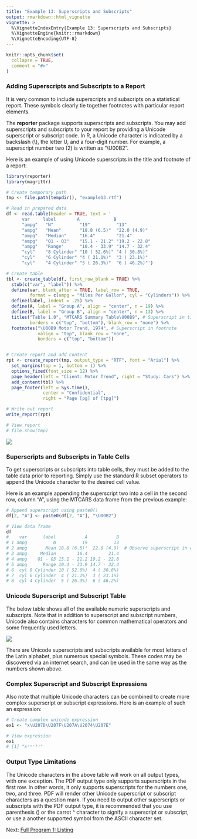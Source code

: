 ```yaml
---
title: "Example 13: Superscripts and Subscripts"
output: rmarkdown::html_vignette
vignette: >
  %\VignetteIndexEntry{Example 13: Superscripts and Subscripts}
  %\VignetteEngine{knitr::rmarkdown}
  %\VignetteEncoding{UTF-8}
---
```


```r
knitr::opts_chunk$set(
  collapse = TRUE,
  comment = "#>"
)
```

### Adding Superscripts and Subscripts to a Report

It is very common to include superscripts and subscripts on a statistical report.
These symbols clearly tie together footnotes with particular report elements. 

The **reporter** package 
supports superscripts and subscripts.  You may add superscripts and subscripts
to your report by providing a Unicode superscript or subscript code.  In R, a
Unicode character is indicated by a backslash (\\), the letter U, and 
a four-digit number.  For example, a superscript number two (2) 
is written as "\\U00B2".

Here is an example of using Unicode superscripts in the title and footnote 
of a report:

```r
library(reporter)
library(magrittr)

# Create temporary path
tmp <- file.path(tempdir(), "example13.rtf")

# Read in prepared data
df <- read.table(header = TRUE, text = '
      var     label        A             B          
      "ampg"   "N"          "19"          "13"         
      "ampg"   "Mean"       "18.8 (6.5)"  "22.0 (4.9)" 
      "ampg"   "Median"     "16.4"        "21.4"       
      "ampg"   "Q1 - Q3"    "15.1 - 21.2" "19.2 - 22.8"
      "ampg"   "Range"      "10.4 - 33.9" "14.7 - 32.4"
      "cyl"    "8 Cylinder" "10 ( 52.6%)" "4 ( 30.8%)" 
      "cyl"    "6 Cylinder" "4 ( 21.1%)"  "3 ( 23.1%)" 
      "cyl"    "4 Cylinder" "5 ( 26.3%)"  "6 ( 46.2%)"')

# Create table
tbl <- create_table(df, first_row_blank = TRUE) %>% 
  stub(c("var", "label")) %>% 
  define(var, blank_after = TRUE, label_row = TRUE, 
         format = c(ampg = "Miles Per Gallon", cyl = "Cylinders")) %>% 
  define(label, indent = .25) %>% 
  define(A, label = "Group A", align = "center", n = 19) %>% 
  define(B, label = "Group B", align = "center", n = 13) %>% 
  titles("Table 1.0", "MTCARS Summary Table\U00B9", # Superscript in title
         borders = c("top", "bottom"), blank_row = "none") %>%  
  footnotes("\U00B9 Motor Trend, 1974", # Superscript in footnote
            valign = "top", blank_row = "none",
            borders = c("top", "bottom")) 


# Create report and add content
rpt <- create_report(tmp, output_type = "RTF", font = "Arial") %>% 
  set_margins(top = 1, bottom = 1) %>%
  options_fixed(font_size = 12) %>% 
  page_header(left = "Client: Motor Trend", right = "Study: Cars") %>% 
  add_content(tbl) %>% 
  page_footer(left = Sys.time(), 
              center = "Confidential", 
              right = "Page [pg] of [tpg]")

# Write out report
write_report(rpt)

# View report
# file.show(tmp)

```
<img src="../man/images/super.png"/>

### Superscripts and Subscripts in Table Cells

To get superscripts or subscripts into table cells, they must
be added to the table data prior to reporting.  Simply use the standard R 
subset operators 
to append the Unicode character to the desired cell value.

Here is an example appending the superscript two into a cell in the second 
row, column "A", using the MTCARS data frame from the previous example:

```r

# Append superscript using paste0()
df[2, "A"] <- paste0(df[2, "A"], "\U00B2")

# View data frame
df
#    var      label           A           B
# 1 ampg          N          19          13
# 2 ampg       Mean 18.8 (6.5)²  22.0 (4.9)  # Observe superscript in column A
# 3 ampg     Median        16.4        21.4
# 4 ampg    Q1 - Q3 15.1 - 21.2 19.2 - 22.8
# 5 ampg      Range 10.4 - 33.9 14.7 - 32.4
# 6  cyl 8 Cylinder 10 ( 52.6%)  4 ( 30.8%)
# 7  cyl 6 Cylinder  4 ( 21.1%)  3 ( 23.1%)
# 8  cyl 4 Cylinder  5 ( 26.3%)  6 ( 46.2%)

```

### Unicode Superscript and Subscript Table

The below table shows all of the available numeric superscripts and subscripts.
Note that in addition to superscript and subscript numbers, Unicode also 
contains characters for common mathematical operators and some frequently 
used letters.  

<img src="../man/images/supertable.png"/>

There are Unicode superscripts and subscripts available for
most letters of the Latin alphabet, plus numerous special symbols.
These codes may be discovered via an internet search, and can be used
in the same way as the numbers shown above.

### Complex Superscript and Subscript Expressions

Also note that multiple Unicode characters can be combined
to create more complex superscript or subscript expressions.  Here is an
example of such an expression:

```r

# Create complex unicode expression
ex1 <- "x\U207D\U207F\U207A\U2074\U207E"

# View expression
ex1
# [1] "x⁽ⁿ⁺⁴⁾"

```

### Output Type Limitations

The Unicode characters in the above table will work on all output types, with
one exception.  The PDF output type only supports superscripts in the first
row. In other words, it only supports superscripts for the numbers one, two, and 
three.  PDF will render other Unicode superscript or subscript characters
as a question mark.  If you need to output other superscripts or subscripts
with the PDF output type, it is recommended that you use parenthesis () or 
the carrot ^ character to signify a superscript or subscript, or use a another
supported symbol from the ASCII character set.


Next: [Full Program 1: Listing](reporter-example1.html)
